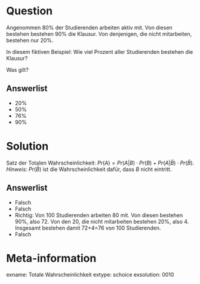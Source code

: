 Question
========

Angenommen 80% der Studierenden arbeiten aktiv mit. Von diesen bestehen bestehen 90% die Klausur. 
Von denjenigen, die nicht mitarbeiten, bestehen nur 20%. 

In diesem fiktiven Beispiel: Wie viel Prozent aller Studierenden bestehen die Klausur?

Was gilt?

Answerlist
----------
* 20%
* 50%
* 76%
* 90%


Solution
========

Satz der Totalen Wahrscheinlichkeit: $Pr(A)=Pr(A|B)\cdot Pr(B) + Pr(A|\bar B)\cdot Pr(\bar B)$. *Hinweis:* $Pr(\bar B)$ ist die Wahrscheinlichkeit dafür, dass $B$ nicht eintritt.

Answerlist
----------
* Falsch
* Falsch
* Richtig: Von 100 Studierenden arbeiten 80 mit. Von diesen bestehen 90%, also 72. Von den 20, die nicht mitarbeiten bestehen 20%, also 4. Insgesamt bestehen damit 72+4=76 von 100 Studierenden. 
* Falsch


Meta-information
================
exname: Totale Wahrscheinlichkeit
extype: schoice
exsolution: 0010